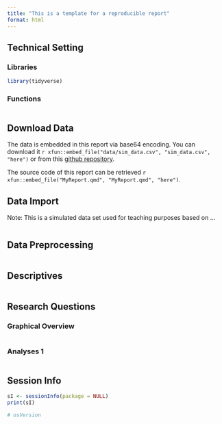 ```yaml
---
title: "This is a template for a reproducible report"
format: html
---
```


## Technical Setting

### Libraries

```r
library(tidyverse)
```

### Functions

```r

```


## Download Data

The data is embedded in this report via base64 encoding. 
You can download it `r xfun::embed_file("data/sim_data.csv", "sim_data.csv", "here")` 
or from this [github repository](https://github.com/SonjaHahn/RepReport_Quarto).

The source code of this report can be retrieved 
`r xfun::embed_file("MyReport.qmd", "MyReport.qmd", "here")`.


## Data Import

Note: This is a simulated data set used for teaching purposes based on ...

```r

```

## Data Preprocessing 

```r

```

## Descriptives

```r

```

## Research Questions



### Graphical Overview

```r

```


### Analyses 1

```r

```


## Session Info

```r
sI <- sessionInfo(package = NULL)
print(sI)

# osVersion

```
